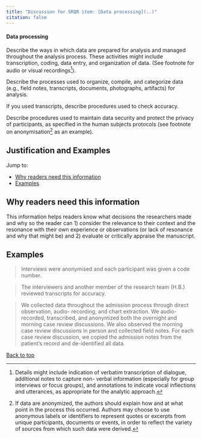 ```yaml
---
title: "Discussion for SRQR item: [Data processing](..)"
citation: false
---
```

::: {.grid id="data-processing"}
::: {.g-col-9}
#### Data processing
:::
::: {.g-col-3}
:::
:::

Describe the ways in which data are prepared for analysis and managed throughout the analysis process. These activities might include transcription, coding, data entry, and organization of data. (See footnote for audio or visual recordings^[Details might include indication of verbatim transcription of dialogue, additional notes to capture non- verbal information (especially for group interviews or focus groups), and annotations to indicate vocal inflections and utterances, as appropriate for the analytic approach.]).

Describe the processes used to organize, compile, and categorize data (e.g., field notes, transcripts, documents, photographs, artifacts) for analysis.

If you used transcripts, describe procedures used to check accuracy.

Describe procedures used to maintain data security and protect the privacy of participants, as specified in the human subjects protocols (see footnote on anonymisation^[If data are anonymized, the authors should explain how and at what point in the process this occurred. Authors may choose to use anonymous labels or identifiers to represent quotes or excerpts from unique participants, documents or events, in order to reflect the variety of sources from which such data were derived.] as an example).

::: {#data-processing-collapsible .callout-note appearance="minimal" collapse=true}

## Justification and Examples

Jump to:

* [Why readers need this information](#sec-data-processing-2)
* [Examples](#sec-data-processing-3)


## Why readers need this information{#sec-data-processing-2}

This information helps readers know what decisions the researchers made and why so the reader can 1) consider the relevance to their context and the resonance with their own experience or observations (or lack of resonance and why that might be) and 2) evaluate or critically appraise the manuscript.

<!-- #ASK: default justification doesn't seem to fit -->

## Examples{#sec-data-processing-3}

> Interviews were anonymised and each participant was given a code number.

> The interviewers and another member of the research team (H.B.) reviewed transcripts for accuracy.

> We collected data throughout the admission process through direct observation, audio- recording, and chart extraction. We audio-recorded, transcribed, and anonymized both the overnight and morning case review discussions. We also observed the morning case review discussions in person and collected field notes. For each case review discussion, we copied the admission notes from the patient’s record and de-identified all data.

[Back to top](#data-processing)
:::

<script src="https://giscus.app/client.js"
data-repo="jamesrharwood/srqr"
data-repo-id="R_kgDOIaTtVw"
data-category="Announcements"
data-category-id="DIC_kwDOIaTtV84CSe8S"
data-mapping="specific"
data-term="Data processing"
data-strict="0"
data-reactions-enabled="1"
data-emit-metadata="0"
data-theme="preferred_color_scheme"
data-theme="light"
data-lang="en"
crossorigin="anonymous"
async>
</script>
